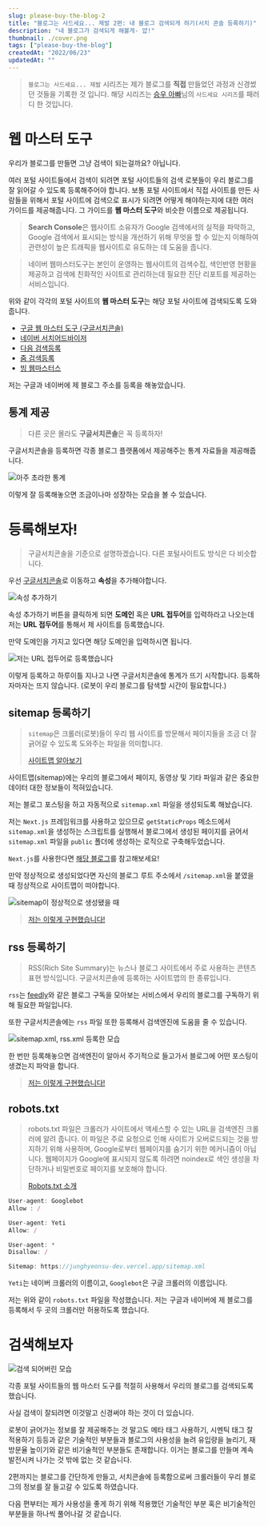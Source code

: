 ```yaml
---
slug: please-buy-the-blog-2
title: "블로그는 사드세요... 제발 2편: 내 블로그 검색되게 하기(서치 콘솔 등록하기)"
description: "내 블로그가 검색되게 해볼게- 얍!"
thumbnail: ./cover.png
tags: ["please-buy-the-blog"]
createdAt: "2022/06/23"
updatedAt: ""
---
```


> `블로그는 사드세요... 제발` 시리즈는 제가 블로그를 **직접** 만들었던 과정과 신경썼던 것들을 기록한 것 입니다. 해당 시리즈는 [승우 아빠](https://www.youtube.com/c/%EC%8A%B9%EC%9A%B0%EC%95%84%EB%B9%A0)님의 `사드세요 시리즈`를 패러디 한 것입니다.

# 웹 마스터 도구

우리가 블로그를 만들면 그냥 검색이 되는걸까요? 아닙니다.

여러 포털 사이트들에서 검색이 되려면 포털 사이트들의 검색 로봇들이 우리 블로그를 잘 읽어갈 수 있도록 등록해주어야 합니다.
보통 포털 사이트에서 직접 사이트를 만든 사람들을 위해서 포털 사이트에 검색으로 표시가 되려면 어떻게 해야하는지에 대한 여러 가이드를 제공해줍니다. 그 가이드를 **웹 마스터 도구**와 비슷한 이름으로 제공됩니다.

> **Search Console**은 웹사이트 소유자가 Google 검색에서의 실적을 파악하고, Google 검색에서 표시되는 방식을 개선하기 위해 무엇을 할 수 있는지 이해하여 관련성이 높은 트래픽을 웹사이트로 유도하는 데 도움을 줍니다.

> 네이버 웹마스터도구는 본인이 운영하는 웹사이트의 검색수집, 색인반영 현황을 제공하고 검색에 친화적인 사이트로 관리하는데 필요한 진단 리포트를 제공하는 서비스입니다.

위와 같이 각각의 포털 사이트의 **웹 마스터 도구**는 해당 포털 사이트에 검색되도록 도와줍니다.

- [구글 웹 마스터 도구 (구글서치콘솔)](https://developers.google.com/search/docs/beginner/search-console?hl=ko)
- [네이버 서치어드바이저](https://searchadvisor.naver.com/)
- [다음 검색등록](https://register.search.daum.net/index.daum)
- [줌 검색등록](https://help.zum.com/submit)
- [빙 웹마스터스](https://www.bing.com/webmasters/about?mkt=ko-kr)

저는 구글과 네이버에 제 블로그 주소를 등록을 해놓았습니다.

## 통계 제공

> 다른 곳은 몰라도 **구글서치콘솔**은 꼭 등록하자!

구글서치콘솔을 등록하면 각종 블로그 플랫폼에서 제공해주는 통계 자료들을 제공해줍니다.

![아주 초라한 통계](./1.png)

이렇게 잘 등록해놓으면 조금이나마 성장하는 모습을 볼 수 있습니다.

# 등록해보자!

> 구글서치콘솔을 기준으로 설명하겠습니다. 다른 포털사이트도 방식은 다 비슷합니다.

우선 [구글서치콘솔](https://developers.google.com/search/docs/beginner/search-console?hl=ko)로 이동하고 **속성**을 추가해야합니다.

![속성 추가하기](./2.png)

속성 추가하기 버튼을 클릭하게 되면 **도메인** 혹은 **URL 접두어**를 입력하라고 나오는데 저는 **URL 접두어**를 통해서 제 사이트를 등록했습니다.

만약 도메인을 가지고 있다면 해당 도메인을 입력하시면 됩니다.

![저는 URL 접두어로 등록했습니다](./3.png)

이렇게 등록하고 하루이틀 지나고 나면 구글서치콘솔에 통계가 뜨기 시작합니다. 등록하자마자는 뜨지 않습니다. (로봇이 우리 블로그를 탐색할 시간이 필요합니다.)

## sitemap 등록하기

> `sitemap`은 크롤러(로봇)들이 우리 웹 사이트를 방문해서 페이지들을 조금 더 잘 긁어갈 수 있도록 도와주는 파일을 의미합니다.
>
> [사이트맵 알아보기](https://developers.google.com/search/docs/advanced/sitemaps/overview?hl=ko)

사이트맵(sitemap)에는 우리의 블로그에서 페이지, 동영상 및 기타 파일과 같은 중요한 데이터 대한 정보들이 적혀있습니다.

저는 블로그 포스팅을 하고 자동적으로 `sitemap.xml` 파일을 생성되도록 해놨습니다.

저는 `Next.js` 프레임워크를 사용하고 있으므로 `getStaticProps` 메소드에서 `sitemap.xml`을 생성하는 스크립트를 실행해서 블로그에서 생성된 페이지를 긁어서 `sitemap.xml` 파일을 `public` 폴더에 생성하는 로직으로 구축해두었습니다.

`Next.js`를 사용한다면 [해당 블로그](https://medium.com/volla-live/next-js%EB%A5%BC-%EC%9C%84%ED%95%9C-sitemap-generator-%EB%A7%8C%EB%93%A4%EA%B8%B0-10fc917d307e)를 참고해보세요!

만약 정상적으로 생성되었다면 자신의 블로그 루트 주소에서 `/sitemap.xml`을 붙였을 때 정상적으로 사이트맵이 떠야합니다.

![sitemap이 정상적으로 생성됐을 때](./4.png)

> [저는 이렇게 구현했습니다!](https://github.com/junghyeonsu/junghyeonsu.dev/blob/main/src/scripts/sitemap.js)

## rss 등록하기

> RSS(Rich Site Summary)는 뉴스나 블로그 사이트에서 주로 사용하는 콘텐츠 표현 방식입니다. 구글서치콘솔에 등록하는 사이트맵의 한 종류입니다.

`rss`는 [feedly](https://feedly.com/)와 같은 블로그 구독을 모아보는 서비스에서 우리의 블로그를 구독하기 위해 필요한 파일입니다.

또한 구글서치콘솔에는 `rss` 파일 또한 등록해서 검색엔진에 도움을 줄 수 있습니다.

![sitemap.xml, rss.xml 등록한 모습](./5.png)

한 번만 등록해놓으면 검색엔진이 알아서 주기적으로 들고가서 블로그에 어떤 포스팅이 생겼는지 파악을 합니다.

> [저는 이렇게 구현했습니다!](https://github.com/junghyeonsu/junghyeonsu.dev/blob/main/src/scripts/rss.ts)

## robots.txt

> robots.txt 파일은 크롤러가 사이트에서 액세스할 수 있는 URL을 검색엔진 크롤러에 알려 줍니다. 이 파일은 주로 요청으로 인해 사이트가 오버로드되는 것을 방지하기 위해 사용하며, Google로부터 웹페이지를 숨기기 위한 메커니즘이 아닙니다. 웹페이지가 Google에 표시되지 않도록 하려면 noindex로 색인 생성을 차단하거나 비밀번호로 페이지를 보호해야 합니다.
>
> [Robots.txt 소개](https://developers.google.com/search/docs/advanced/robots/intro?hl=ko)

```ts
User-agent: Googlebot
Allow : /

User-agent: Yeti
Allow: /

User-agent: *
Disallow: /

Sitemap: https://junghyeonsu-dev.vercel.app/sitemap.xml
```

`Yeti`는 네이버 크롤러의 이름이고, `Googlebot`은 구글 크롤러의 이름입니다.

저는 위와 같이 `robots.txt` 파일을 작성했습니다. 저는 구글과 네이버에 제 블로그를 등록해서 두 곳의 크롤러만 허용하도록 했습니다.

# 검색해보자

![검색 되어버린 모습](./6.png)

각종 포털 사이트들의 웹 마스터 도구를 적절히 사용해서 우리의 블로그를 검색되도록 했습니다.

사실 검색이 잘되려면 이것말고 신경써야 하는 것이 더 있습니다.

로봇이 긁어가는 정보를 잘 제공해주는 것 말고도 메타 태그 사용하기, 시멘틱 태그 잘 적용하기 등등과 같은 기술적인 부분들과 블로그의 사용성을 늘려 유입량을 늘리기, 재방문율 높이기와 같은 비기술적인 부분들도 존재합니다. 이거는 블로그를 만들며 계속 발전시켜 나가는 것 밖에 없는 것 같습니다.

2편까지는 블로그를 간단하게 만들고, 서치콘솔에 등록함으로써 크롤러들이 우리 블로그의 정보를 잘 들고갈 수 있도록 하였습니다.

다음 편부터는 제가 사용성을 좋게 하기 위해 적용했던 기술적인 부분 혹은 비기술적인 부분들을 하나씩 풀어나갈 것 같습니다.
